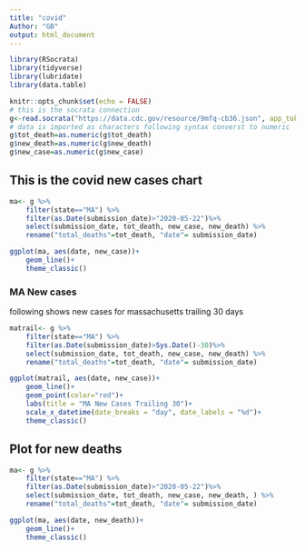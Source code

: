```yaml
---
title: "covid" 
Author: "GB"
output: html_document
---
```


```r
library(RSocrata)
library(tidyverse)
library(lubridate)
library(data.table)
```


```r
knitr::opts_chunk$set(echo = FALSE)
# this is the socrata connection
g<-read.socrata("https://data.cdc.gov/resource/9mfq-cb36.json", app_token = "du1xYluz5Q3hWLPoeoxced3Dg", stringsAsFactors = FALSE)
# data is imported as characters following syntax converst to numeric
g$tot_death=as.numeric(g$tot_death)
g$new_death=as.numeric(g$new_death)
g$new_case=as.numeric(g$new_case)
```

## This is the covid new cases chart

```r
ma<- g %>%
    filter(state=="MA") %>%
    filter(as.Date(submission_date)>"2020-05-22")%>%
    select(submission_date, tot_death, new_case, new_death) %>%
    rename("total_deaths"=tot_death, "date"= submission_date)

ggplot(ma, aes(date, new_case))+
    geom_line()+
    theme_classic()
```

### MA New cases
following shows new cases for massachusetts trailing 30 days

```r
matrail<- g %>%
    filter(state=="MA") %>%
    filter(as.Date(submission_date)>Sys.Date()-30)%>%
    select(submission_date, tot_death, new_case, new_death) %>%
    rename("total_deaths"=tot_death, "date"= submission_date)

ggplot(matrail, aes(date, new_case))+
    geom_line()+
    geom_point(color="red")+
    labs(title = "MA New Cases Trailing 30")+
    scale_x_datetime(date_breaks = "day", date_labels = "%d")+
    theme_classic()


```




## Plot for new deaths

```r
ma<- g %>%
    filter(state=="MA") %>%
    filter(as.Date(submission_date)>"2020-05-22")%>%
    select(submission_date, tot_death, new_case, new_death, ) %>%
    rename("total_deaths"=tot_death, "date"= submission_date)

ggplot(ma, aes(date, new_death))+
    geom_line()+
    theme_classic()
```
```r

```

